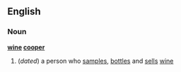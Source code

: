 ==English==
===Noun===
'''[[wine]] [[cooper]]'''
#(''dated'') a person who [[sample]]s, [[bottle]]s and [[sell]]s [[wine]]